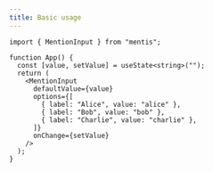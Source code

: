 ```yaml
---
title: Basic usage
---
```



```tsx
import { MentionInput } from "mentis";

function App() {
  const [value, setValue] = useState<string>("");
  return (
    <MentionInput
      defaultValue={value}
      options={[
        { label: "Alice", value: "alice" },
        { label: "Bob", value: "bob" },
        { label: "Charlie", value: "charlie" },
      ]}
      onChange={setValue}
    />
  );
}
```

<MentisDemo />
